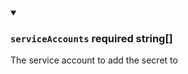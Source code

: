 
<details className="config-field" data-expandable="false" open>
<summary>

### `serviceAccounts` <span class="config-field-required" data-required="false">required</span> <span class="config-field-type">string[]</span> <span class="config-field-default"></span> <span class="config-field-enum"></span>

The service account to add the secret to

</summary>



</details>
